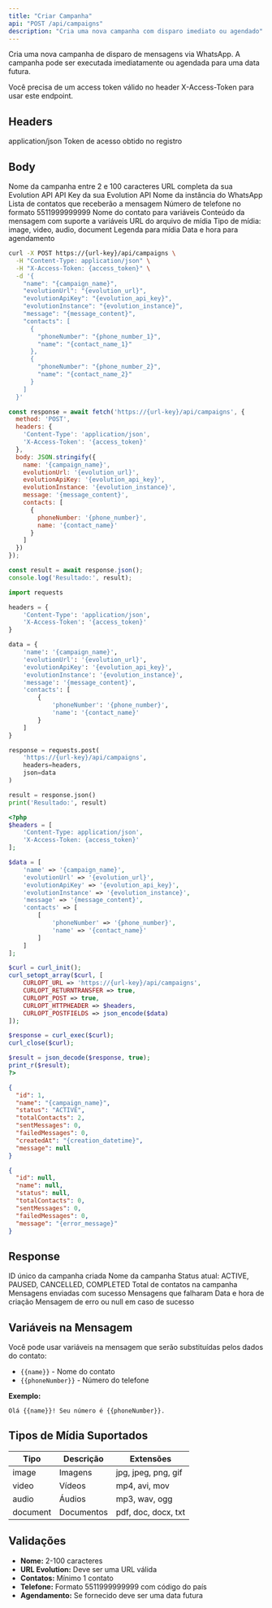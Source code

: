 ```yaml
---
title: "Criar Campanha"
api: "POST /api/campaigns"
description: "Cria uma nova campanha com disparo imediato ou agendado"
---
```


Cria uma nova campanha de disparo de mensagens via WhatsApp. A campanha pode ser executada imediatamente ou agendada para uma data futura.

<Note>
  Você precisa de um access token válido no header X-Access-Token para usar este endpoint.
</Note>

## Headers

<ParamField header="Content-Type" type="string" required>
  application/json
</ParamField>

<ParamField header="X-Access-Token" type="string" required>
  Token de acesso obtido no registro
</ParamField>

## Body

<ParamField body="name" type="string" required>
  Nome da campanha entre 2 e 100 caracteres
</ParamField>

<ParamField body="evolutionUrl" type="string" required>
  URL completa da sua Evolution API
</ParamField>

<ParamField body="evolutionApiKey" type="string" required>
  API Key da sua Evolution API
</ParamField>

<ParamField body="evolutionInstance" type="string" required>
  Nome da instância do WhatsApp
</ParamField>

<ParamField body="contacts" type="array" required>
  Lista de contatos que receberão a mensagem

  <Expandable title="contacts[]">
    <ParamField body="phoneNumber" type="string" required>
      Número de telefone no formato 5511999999999
    </ParamField>
    <ParamField body="name" type="string">
      Nome do contato para variáveis
    </ParamField>
  </Expandable>
</ParamField>

<ParamField body="message" type="string" required>
  Conteúdo da mensagem com suporte a variáveis
</ParamField>

<ParamField body="mediaUrl" type="string">
  URL do arquivo de mídia
</ParamField>

<ParamField body="mediaType" type="string">
  Tipo de mídia: image, video, audio, document
</ParamField>

<ParamField body="caption" type="string">
  Legenda para mídia
</ParamField>

<ParamField body="scheduledFor" type="datetime">
  Data e hora para agendamento
</ParamField>

<RequestExample>

```bash cURL
curl -X POST https://{url-key}/api/campaigns \
  -H "Content-Type: application/json" \
  -H "X-Access-Token: {access_token}" \
  -d '{
    "name": "{campaign_name}",
    "evolutionUrl": "{evolution_url}",
    "evolutionApiKey": "{evolution_api_key}",
    "evolutionInstance": "{evolution_instance}",
    "message": "{message_content}",
    "contacts": [
      {
        "phoneNumber": "{phone_number_1}",
        "name": "{contact_name_1}"
      },
      {
        "phoneNumber": "{phone_number_2}",
        "name": "{contact_name_2}"
      }
    ]
  }'
```


```javascript JavaScript
const response = await fetch('https://{url-key}/api/campaigns', {
  method: 'POST',
  headers: {
    'Content-Type': 'application/json',
    'X-Access-Token': '{access_token}'
  },
  body: JSON.stringify({
    name: '{campaign_name}',
    evolutionUrl: '{evolution_url}',
    evolutionApiKey: '{evolution_api_key}',
    evolutionInstance: '{evolution_instance}',
    message: '{message_content}',
    contacts: [
      {
        phoneNumber: '{phone_number}',
        name: '{contact_name}'
      }
    ]
  })
});

const result = await response.json();
console.log('Resultado:', result);
```


```python Python
import requests

headers = {
    'Content-Type': 'application/json',
    'X-Access-Token': '{access_token}'
}

data = {
    'name': '{campaign_name}',
    'evolutionUrl': '{evolution_url}',
    'evolutionApiKey': '{evolution_api_key}',
    'evolutionInstance': '{evolution_instance}',
    'message': '{message_content}',
    'contacts': [
        {
            'phoneNumber': '{phone_number}',
            'name': '{contact_name}'
        }
    ]
}

response = requests.post(
    'https://{url-key}/api/campaigns',
    headers=headers,
    json=data
)

result = response.json()
print('Resultado:', result)
```


```php PHP
<?php
$headers = [
    'Content-Type: application/json',
    'X-Access-Token: {access_token}'
];

$data = [
    'name' => '{campaign_name}',
    'evolutionUrl' => '{evolution_url}',
    'evolutionApiKey' => '{evolution_api_key}',
    'evolutionInstance' => '{evolution_instance}',
    'message' => '{message_content}',
    'contacts' => [
        [
            'phoneNumber' => '{phone_number}',
            'name' => '{contact_name}'
        ]
    ]
];

$curl = curl_init();
curl_setopt_array($curl, [
    CURLOPT_URL => 'https://{url-key}/api/campaigns',
    CURLOPT_RETURNTRANSFER => true,
    CURLOPT_POST => true,
    CURLOPT_HTTPHEADER => $headers,
    CURLOPT_POSTFIELDS => json_encode($data)
]);

$response = curl_exec($curl);
curl_close($curl);

$result = json_decode($response, true);
print_r($result);
?>
```

</RequestExample>

<ResponseExample>

```json Sucesso (200 OK)
{
  "id": 1,
  "name": "{campaign_name}",
  "status": "ACTIVE",
  "totalContacts": 2,
  "sentMessages": 0,
  "failedMessages": 0,
  "createdAt": "{creation_datetime}",
  "message": null
}
```


```json Erro (400 Bad Request)
{
  "id": null,
  "name": null,
  "status": null,
  "totalContacts": 0,
  "sentMessages": 0,
  "failedMessages": 0,
  "message": "{error_message}"
}
```

</ResponseExample>

## Response

<ResponseField name="id" type="number">
  ID único da campanha criada
</ResponseField>

<ResponseField name="name" type="string">
  Nome da campanha
</ResponseField>

<ResponseField name="status" type="string">
  Status atual: ACTIVE, PAUSED, CANCELLED, COMPLETED
</ResponseField>

<ResponseField name="totalContacts" type="number">
  Total de contatos na campanha
</ResponseField>

<ResponseField name="sentMessages" type="number">
  Mensagens enviadas com sucesso
</ResponseField>

<ResponseField name="failedMessages" type="number">
  Mensagens que falharam
</ResponseField>

<ResponseField name="createdAt" type="datetime">
  Data e hora de criação
</ResponseField>

<ResponseField name="message" type="string">
  Mensagem de erro ou null em caso de sucesso
</ResponseField>

## Variáveis na Mensagem

Você pode usar variáveis na mensagem que serão substituídas pelos dados do contato:

- `{{name}}` - Nome do contato
- `{{phoneNumber}}` - Número do telefone

**Exemplo:**

```
Olá {{name}}! Seu número é {{phoneNumber}}.
```

## Tipos de Mídia Suportados

| Tipo     | Descrição  | Extensões           |
| -------- | ---------- | ------------------- |
| image    | Imagens    | jpg, jpeg, png, gif |
| video    | Vídeos     | mp4, avi, mov       |
| audio    | Áudios     | mp3, wav, ogg       |
| document | Documentos | pdf, doc, docx, txt |

## Validações

- **Nome:** 2-100 caracteres
- **URL Evolution:** Deve ser uma URL válida
- **Contatos:** Mínimo 1 contato
- **Telefone:** Formato 5511999999999 com código do país
- **Agendamento:** Se fornecido deve ser uma data futura